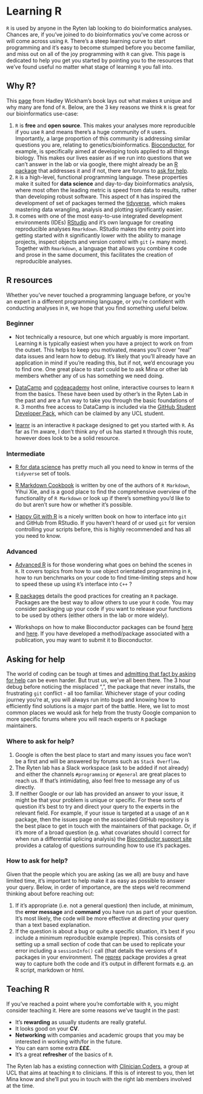 # Learning R {#learning-r}

`R` is used by anyone in the Ryten lab looking to do bioinformatics analyses. Chances are, if you've joined to do bioinformatics you've come across or will come across using `R`. There's a steep learning curve to start programming and it's easy to become stumped before you become familiar, and miss out on all of the joy programming with `R` can give. This page is dedicated to help you get you started by pointing you to the resources that we've found useful no matter what stage of learning `R` you fall into.

## Why R?

This [page](https://adv-r.hadley.nz/introduction.html#why-r) from Hadley Wickham's book lays out what makes `R` unique and why many are fond of `R`. Below, are the 3 key reasons we think `R` is great for our bioinformatics use-case:

1.  `R` is **free** and **open source**. This makes your analyses more reproducible if you use `R` and means there's a huge community of `R` users. Importantly, a large proportion of this community is addressing similar questions you are, relating to genetics/bioinformatics. [Bioconductor](https://www.bioconductor.org/), for example, is specifically aimed at developing tools applied to all things biology. This makes our lives easier as if we run into questions that we can't answer in the lab or via google, there might already be an [R package](https://bioconductor.org/packages/devel/bioc/) that addresses it and if not, there are forums to [ask for help](#asking-for-help).
2.  `R` is a high-level, functional programming language. These properties make it suited for **data science** and day-to-day bioinformatics analysis, where most often the leading metric is speed from data to results, rather than developing robust software. This aspect of `R` has inspired the development of set of packages termed the [tidyverse](https://www.tidyverse.org/), which makes mastering data wrangling, analysis and plotting significantly easier.
3.  `R` comes with one of the most easy-to-use integrated development environments (IDEs) [RStudio](https://rstudio.com/) and it's own language for creating reproducible analyses `Rmarkdown`. RStudio makes the entry point into getting started with `R` significantly lower with the ability to manage projects, inspect objects and version control with `git` (+ many more). Together with `Rmarkdown`, a language that allows you combine `R` code and prose in the same document, this facilitates the creation of reproducible analyses.

## R resources

Whether you've never touched a programming language before, or you're an expert in a different programming language, or you're confident with conducting analyses in `R`, we hope that you find something useful below.

### Beginner {#beginner-r}

-   Not technically a resource, but one which arguably is more important. Learning `R` is typically easiest when you have a project to work on from the outset. This helps to keep you motivated, means you'll cover "real" data issues and learn how to debug. It's likely that you'll already have an application in mind if you're reading this, but if not, we'd encourage you to find one. One great place to start could be to ask Mina or other lab members whether any of us has something we need doing.

-   [DataCamp](https://www.datacamp.com/?utm_source=adwords_ppc&utm_campaignid=805200711&utm_adgroupid=39268379982&utm_device=c&utm_keyword=datacamp&utm_matchtype=e&utm_network=g&utm_adpostion=&utm_creative=340731356548&utm_targetid=kwd-297372810188&utm_loc_interest_ms=&utm_loc_physical_ms=9045906&gclid=Cj0KCQiA7qP9BRCLARIsABDaZziaBxYZlLNWXXZmKSeK_0wWjAPg_JVUIy49dwAfACQMIInjumNYUCYaAr4ZEALw_wcB) and [codeacademy](https://www.codecademy.com/) host online, interactive courses to learn `R` from the basics. These have been used by other's in the Ryten Lab in the past and are a fun way to take you through the basic foundations of `R`. 3 months free access to DataCamp is included via the [GitHub Student Developer Pack](https://education.github.com/pack), which can be claimed by any UCL student. 

-   [learnr](https://rstudio.github.io/learnr/) is an interactive `R` package designed to get you started with `R`. As far as I'm aware, I don't think any of us has started `R` through this route, however does look to be a solid resource.

### Intermediate

-   [R for data science](https://r4ds.had.co.nz/) has pretty much all you need to know in terms of the `tidyverse` set of tools.

-   [R Markdown Cookbook](https://bookdown.org/yihui/rmarkdown-cookbook/) is written by one of the authors of `R Markdown`, Yihui Xie, and is a good place to find the comprehensive overview of the functionality of `R Markdown` or look up if there's something you'd like to do but aren't sure how or whether it's possible.

-   [Happy Git with R](https://happygitwithr.com/) is a nicely written book on how to interface into `git` and GitHub from RStudio. If you haven't heard of or used `git` for version controlling your scripts before, this is highly recommended and has all you need to know.

### Advanced

-   [Advanced R](https://adv-r.hadley.nz/) is for those wondering what goes on behind the scenes in `R`. It covers topics from how to use object orientated programming in `R`, how to run benchmarks on your code to find time-limiting steps and how to speed these up using `R`'s interface into `C++` ?

-   [R packages](https://r-pkgs.org/) details the good practices for creating an `R` package. Packages are the best way to allow others to use your `R` code. You may consider packaging up your code if you want to release your functions to be used by others (either others in the lab or more widely).

- Workshops on how to make Bioconductor packages can be found [here](https://github.com/dzhang32/biocthis_workshop) and [here](https://saskiafreytag.github.io/making_bioconductor_pkg/articles/workshop.html). If you have developed a method/package associated with a publication, you may want to submit it to Bioconductor. 

## Asking for help {#asking-for-help}

The world of coding can be tough at times and [admitting that fact by asking for help](https://lcolladotor.github.io/2018/11/12/asking-for-help-is-challenging-but-is-typically-worth-it/#.X6k_X1P7RhE) can be even harder. But trust us, we've all been there. The 3 hour debug before noticing the misplaced ",", the package that never installs, the frustrating `git` conflict - all too familiar. Whichever stage of your coding journey you're at, you will always run into bugs and knowing how to efficiently find solutions is a major part of the battle. Here, we list to most common places we would ask for help from the trusty Google companion to more specific forums where you will reach experts or `R` package maintainers.

### Where to ask for help?

1.  Google is often the best place to start and many issues you face won't be a first and will be answered by forums such as `Stack Overflow`.
2.  The Ryten lab has a Slack workspace (ask to be added if not already) and either the channels `#programming` or `#general` are great places to reach us. If that's intimidating, also feel free to message any of us directly.
3.  If neither Google or our lab has provided an answer to your issue, it might be that your problem is unique or specific. For these sorts of question it's best to try and direct your query to the experts in the relevant field. For example, if your issue is targeted at a usage of an `R` package, then the issues page on the associated GitHub repository is the best place to get in touch with the maintainers of that package. Or, if it's more of a broad question (e.g. what covariates should I correct for when run a differential splicing analysis) the [Bioconductor support site](https://support.bioconductor.org/) provides a catalog of questions surrounding how to use it's packages.

### How to ask for help?

Given that the people which you are asking (as we all) are busy and have limited time, it's important to help make it as easy as possible to answer your query. Below, in order of importance, are the steps we'd recommend thinking about before reaching out:

1.  If it's appropriate (i.e. not a general question) then include, at minimum, the **error message** and **command** you have run as part of your question. It's most likely, the code will be more effective at directing your query than a text based explanation.
2.  If the question is about a bug or quite a specific situation, it's best if you include a minimum reproducible example (reprex). This consists of setting up a small section of code that can be used to replicate your error including a `sessionInfo()` call (that details the versions of `R` packages in your environment. The [reprex](https://reprex.tidyverse.org/reference/reprex.html) package provides a great way to capture both the code and it's output in different formats e.g. an R script, markdown or html.

## Teaching R

If you've reached a point where you're comfortable with `R`, you might consider teaching it. Here are some reasons we've taught in the past:

-   It's **rewarding** as usually students are really grateful.
-   It looks good on your **CV**.
-   **Networking** with companies and academic groups that you may be interested in working with/for in the future.
-   You can earn some extra **£££**.
-   It's a great **refresher** of the basics of `R`.

The Ryten lab has a existing connection with [Clinician Coders](https://github.com/ClinicianCoders/ClinicianCoders), a group at UCL that aims at teaching `R` to clinicians. If this is of interest to you, then let Mina know and she'll put you in touch with the right lab members involved at the time.
